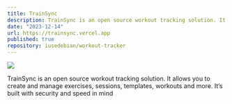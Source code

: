 ```yaml
---
title: TrainSync
description: TrainSync is an open source workout tracking solution. It allows you to create and manage exercises, sessions, templates, workouts and more. It’s built with security and speed in mind
date: "2023-12-14"
url: https://trainsync.vercel.app
published: true
repository: iusedebian/workout-tracker
---
```



[![](/trainsync.png)](https://trainsync.vercel.app)

TrainSync is an open source workout tracking solution. It allows you to create and manage exercises, sessions, templates, workouts and more. It’s built with security and speed in mind